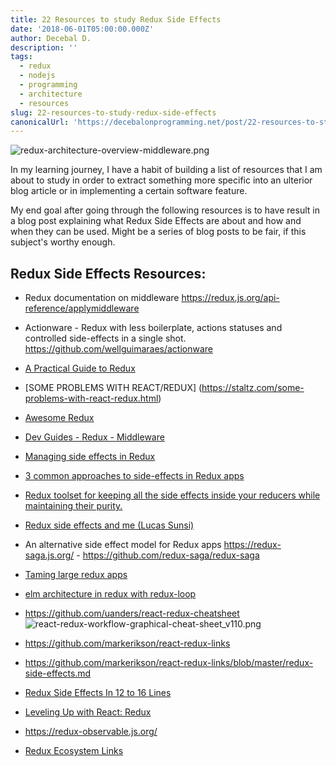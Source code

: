 ```yaml
---
title: 22 Resources to study Redux Side Effects
date: '2018-06-01T05:00:00.000Z'
author: Decebal D.
description: ''
tags:
  - redux
  - nodejs
  - programming
  - architecture
  - resources
slug: 22-resources-to-study-redux-side-effects
canonicalUrl: 'https://decebalonprogramming.net/post/22-resources-to-study-redux-side-effects'
---
```



![redux-architecture-overview-middleware.png](https://gateway.ipfs.io/ipfs/QmUBjsfoAGyV2uzwnFeAE3zree51C6eKY7ueu7SfEfpE8P)

In my learning journey, I have a habit of building a list of resources that I am about to study in order to extract something more specific into an ulterior blog article or in implementing a certain software feature.

My end goal after going through the following resources is to have result in a blog post explaining what Redux Side Effects are about and how and when they can be used. Might be a series of blog posts to be fair, if this subject's worthy enough.

Redux Side Effects Resources:
---

- Redux documentation on middleware  https://redux.js.org/api-reference/applymiddleware 
- Actionware - Redux with less boilerplate, actions statuses and controlled side-effects in a single shot. https://github.com/wellguimaraes/actionware
- [A Practical Guide to Redux](https://lorenstewart.me/2016/11/27/a-practical-guide-to-redux/)
- [SOME PROBLEMS WITH REACT/REDUX] (https://staltz.com/some-problems-with-react-redux.html)
- [Awesome Redux](https://github.com/xgrommx/awesome-redux)
- [Dev Guides - Redux - Middleware](http://devguides.io/redux/middleware)
- [Managing side effects in Redux](https://ricostacruz.com/til/redux-side-effects)
- [3 common approaches to side-effects in Redux apps](https://goshakkk.name/redux-side-effect-approaches/)
- [Redux toolset for keeping all the side effects inside your reducers while maintaining their purity.](https://github.com/salsita/redux-side-effects)
- [Redux side effects and me (Lucas Sunsi)](https://medium.com/magnetis-backstage/redux-side-effects-and-me-89c104a4b149)
 - An alternative side effect model for Redux apps https://redux-saga.js.org/ - https://github.com/redux-saga/redux-saga
- [Taming large redux apps](http://slides.com/joelkanzelmeyer/taming-large-redux-apps#/9/10)
- [elm architecture in redux with redux-loop](https://github.com/jarvisaoieong/redux-architecture)
- https://github.com/uanders/react-redux-cheatsheet 
![react-redux-workflow-graphical-cheat-sheet_v110.png](https://gateway.ipfs.io/ipfs/QmVeJUcAfvZebf1PD1YzmwttEwbYDa6SjHgEf5Tx1yiyaq)

- https://github.com/markerikson/react-redux-links
- https://github.com/markerikson/react-redux-links/blob/master/redux-side-effects.md
- [Redux Side Effects In 12 to 16 Lines](http://colbydehart.com/redux-side-effects-in-12-to-16-lines)
- [Leveling Up with React: Redux](https://css-tricks.com/learning-react-redux/)
- https://redux-observable.js.org/
- [Redux Ecosystem Links](https://github.com/markerikson/redux-ecosystem-links)

